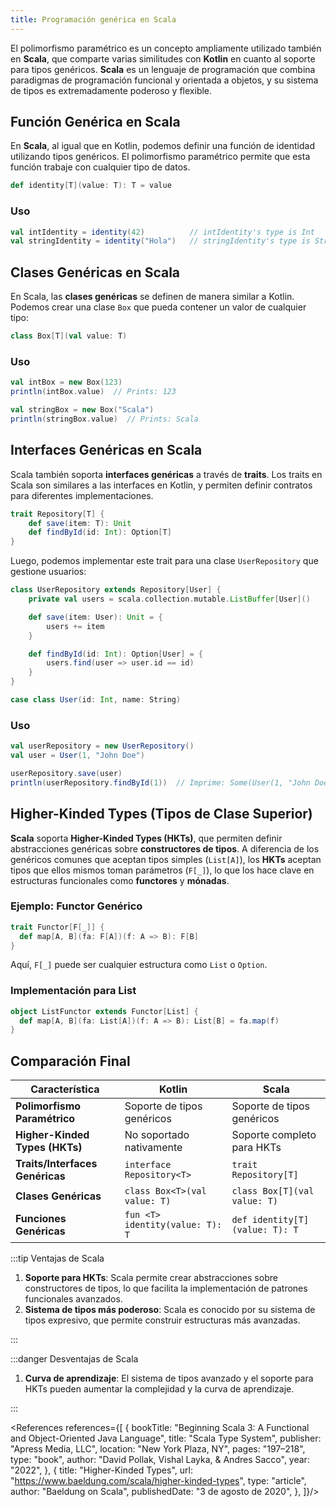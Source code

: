 ```yaml
---
title: Programación genérica en Scala
---
```


<ReadingTime/>

El polimorfismo paramétrico es un concepto ampliamente utilizado también en **Scala**, que comparte varias similitudes con **Kotlin** en cuanto al soporte para tipos genéricos. **Scala** es un lenguaje de programación que combina paradigmas de programación funcional y orientada a objetos, y su sistema de tipos es extremadamente poderoso y flexible.

## Función Genérica en Scala

En **Scala**, al igual que en Kotlin, podemos definir una función de identidad utilizando tipos genéricos. El polimorfismo paramétrico permite que esta función trabaje con cualquier tipo de datos.

```scala showLineNumbers
def identity[T](value: T): T = value
```

### Uso

```scala showLineNumbers
val intIdentity = identity(42)          // intIdentity's type is Int
val stringIdentity = identity("Hola")   // stringIdentity's type is String
```

## Clases Genéricas en Scala

En Scala, las **clases genéricas** se definen de manera similar a Kotlin. Podemos crear una clase `Box` que pueda contener un valor de cualquier tipo:

```scala showLineNumbers
class Box[T](val value: T)
```

### Uso

```scala showLineNumbers
val intBox = new Box(123)
println(intBox.value)  // Prints: 123

val stringBox = new Box("Scala")
println(stringBox.value)  // Prints: Scala
```

## Interfaces Genéricas en Scala

Scala también soporta **interfaces genéricas** a través de **traits**. Los traits en Scala son similares a las interfaces en Kotlin, y permiten definir contratos para diferentes implementaciones.

```scala showLineNumbers
trait Repository[T] {
    def save(item: T): Unit
    def findById(id: Int): Option[T]
}
```

Luego, podemos implementar este trait para una clase `UserRepository` que gestione usuarios:

```scala showLineNumbers
class UserRepository extends Repository[User] {
    private val users = scala.collection.mutable.ListBuffer[User]()

    def save(item: User): Unit = {
        users += item
    }

    def findById(id: Int): Option[User] = {
        users.find(user => user.id == id)
    }
}

case class User(id: Int, name: String)
```

### Uso

```scala showLineNumbers
val userRepository = new UserRepository()
val user = User(1, "John Doe")

userRepository.save(user)
println(userRepository.findById(1))  // Imprime: Some(User(1, "John Doe"))
```

## Higher-Kinded Types (Tipos de Clase Superior)

**Scala** soporta **Higher-Kinded Types (HKTs)**, que permiten definir abstracciones genéricas sobre **constructores de tipos**. A diferencia de los genéricos comunes que aceptan tipos simples (`List[A]`), los **HKTs** aceptan tipos que ellos mismos toman parámetros (`F[_]`), lo que los hace clave en estructuras funcionales como **functores** y **mónadas**.

### Ejemplo: Functor Genérico

```scala
trait Functor[F[_]] {
  def map[A, B](fa: F[A])(f: A => B): F[B]
}
```

Aquí, `F[_]` puede ser cualquier estructura como `List` o `Option`.

### Implementación para List

```scala
object ListFunctor extends Functor[List] {
  def map[A, B](fa: List[A])(f: A => B): List[B] = fa.map(f)
}
```

## Comparación Final

| Característica                  | Kotlin                            | Scala                            |
|---------------------------------|-----------------------------------|----------------------------------|
| **Polimorfismo Paramétrico**    | Soporte de tipos genéricos        | Soporte de tipos genéricos       |
| **Higher-Kinded Types (HKTs)**  | No soportado nativamente          | Soporte completo para HKTs       |
| **Traits/Interfaces Genéricas** | ``interface Repository<T>``       | ``trait Repository[T]``          |
| **Clases Genéricas**            | ``class Box<T>(val value: T)``    | ``class Box[T](val value: T)``   |
| **Funciones Genéricas**         | ``fun <T> identity(value: T): T`` | ``def identity[T](value: T): T`` |

:::tip Ventajas de Scala

1. **Soporte para HKTs**: Scala permite crear abstracciones sobre constructores de tipos, lo que facilita la implementación de patrones funcionales avanzados.
2. **Sistema de tipos más poderoso**: Scala es conocido por su sistema de tipos expresivo, que permite construir estructuras más avanzadas.

:::

:::danger Desventajas de Scala

1. **Curva de aprendizaje**: El sistema de tipos avanzado y el soporte para HKTs pueden aumentar la complejidad y la curva de aprendizaje.

:::

<References references={[
    {
        bookTitle: "Beginning Scala 3: A Functional and Object-Oriented Java Language",
        title: "Scala Type System",
        publisher: "Apress Media, LLC",
        location: "New York Plaza, NY",
        pages: "197–218",
        type: "book",
        author: "David Pollak, Vishal Layka, & Andres Sacco",
        year: "2022",
    },
    {
        title: "Higher-Kinded Types",
        url: "https://www.baeldung.com/scala/higher-kinded-types",
        type: "article",
        author: "Baeldung on Scala",
        publishedDate: "3 de agosto de 2020",
    },
]}/>
